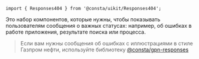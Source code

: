 
```tsx
import { Responses404 } from '@consta/uikit/Responses404';
```

Это набор компонентов, которые нужны, чтобы показывать пользователям сообщения о важных статусах:
например, об ошибках в работе приложения, результате поиска или процесса.

> Если вам нужны сообщения об ошибках с иллюстрациями в стиле Газпром нефти, используйте библиотеку [@consta/gpn-responses](https://gpn-responses.consta.design/)

<ExampleResponses404 />
